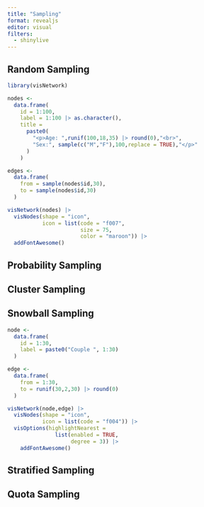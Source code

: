 ```yaml
---
title: "Sampling"
format: revealjs
editor: visual
filters:
  - shinylive
---
```


## Random Sampling

```r
library(visNetwork)

nodes <- 
  data.frame(
    id = 1:100,
    label = 1:100 |> as.character(),
    title = 
      paste0(
        "<p>Age: ",runif(100,18,35) |> round(0),"<br>",
        "Sex:", sample(c("M","F"),100,replace = TRUE),"</p>"
      )
    )

edges <- 
  data.frame(
    from = sample(nodes$id,30),
    to = sample(nodes$id,30)
  )

visNetwork(nodes) |> 
  visNodes(shape = "icon",
           icon = list(code = "f007", 
                       size = 75,
                       color = "maroon")) |> 
  addFontAwesome()
```

## Probability Sampling

## Cluster Sampling

## Snowball Sampling

```r
node <- 
  data.frame(
    id = 1:30,
    label = paste0("Couple ", 1:30)
  )

edge <- 
  data.frame(
    from = 1:30,
    to = runif(30,2,30) |> round(0)
  )

visNetwork(node,edge) |> 
  visNodes(shape = "icon",
           icon = list(code = "f004")) |> 
  visOptions(highlightNearest = 
               list(enabled = TRUE, 
                    degree = 3)) |> 
    addFontAwesome()
```

## Stratified Sampling


## Quota Sampling
